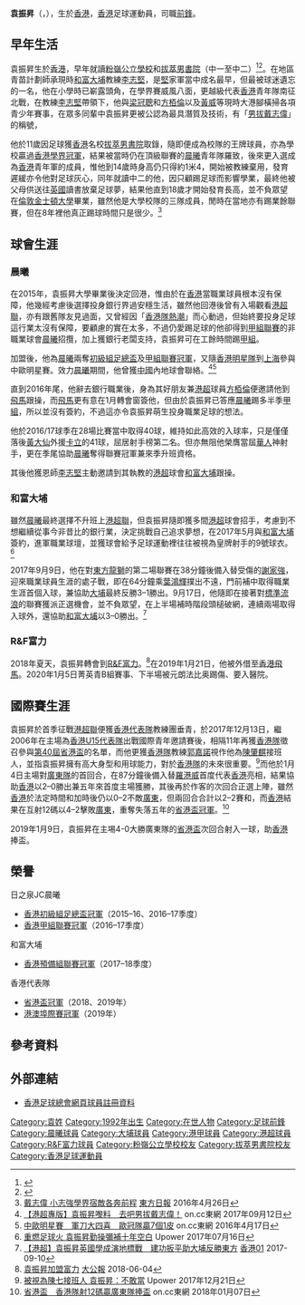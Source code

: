 {{Infobox football biography
| name        = 袁振昇 <br> Yuen Chun Sing Jason 
| image       = Yuen Chun Sing.jpg
| fullname    = 袁振昇
| nickname    = 學界[[大空翼|戴志偉]]、昇仔
| height      = {{height|m=1.83}}
| position    = [[前鋒_(足球)|前鋒]]
| birth_date  = {{Birth date and age|1993|2|16|}}
| birth_place = {{HKG-1959}}
| currentclub = 
| clubnumber  = 
| youthyears1 = 2002–2004
| youthclubs1 = [[大埔足球會|和富大埔]]
| youthyears2 = 2004–2007
| youthclubs2 = [[晨曦體育會|晨曦]]
| collegeyears1   = 2011–2015
| college1        = [[金士頓大學|金士頓大學]]
| collegecaps1    = 
| collegegoals1   = 
| years1 = 2015–2017
| clubs1 = [[晨曦體育會|晨曦]]
| caps1  = 52
| goals1 = 62
| years2 = 2017–2018
| clubs2 = [[大埔足球會|和富大埔]]
| caps2  = 15
| goals2 = 2
| years3 = 2018–2020
| clubs3 = [[富力R&F足球會|富力R&F]]
| caps3  = 16
| goals3 = 2
| years4 = 2019
| clubs4 = → [[香港飛馬|香港飛馬]]
| caps4  = 7
| goals4 = 2
| nationalyears1 = 2017–
| nationalteam1  = [[香港足球代表隊|香港]]
| nationalcaps1  = 1
| nationalgoals1 = 0
| pcupdate = 2020年12月21日
| ntupdate = 2020年12月21日
}}

'''袁振昇'''（{{lang-en|Yuen Chun Sing Jason}}，{{bd|1993年|2月16日}}），生於[[香港|香港]]，[[香港|香港]]足球運動員，司職[[前鋒_(足球)|前鋒]]。

==早年生活==
袁振昇生於[[香港|香港]]，早年就讀[[粉嶺公立學校|粉嶺公立學校]]和[[拔萃男書院|拔萃男書院]]（中一至中二）<ref>{{cite web |url=http://www.hkssf-ext.org.hk/external/Past%20Results/5FB/ACRO-HK5FB-0405-Result.pdf |title=2004 至 2005 年度小學全港校際 5 人足球比賽 |last= |first= |date=2004-11-22 |website= |publisher=香港學界體育聯會 |access-date=2020-08-27 |quote= |archive-date=2021-05-08 |archive-url=https://web.archive.org/web/20210508224504/http://www.hkssf-ext.org.hk/external/Past%20Results/5FB/ACRO-HK5FB-0405-Result.pdf |dead-url=no }}</ref><ref>{{cite news | title=男拔戴志偉要挑戰自己 | url=https://orientaldaily.on.cc/cnt/sport/20170718/00286_012.html | page= | publisher=東方日報 | date=2017-07-18 | accessdate=2020-08-27 | quote= | archive-date=2017-07-17 | archive-url=https://web.archive.org/web/20170717233051/http://orientaldaily.on.cc/cnt/sport/20170718/00286_012.html | dead-url=no }}</ref>。在地區青苗計劃師承現時[[大埔足球會|和富大埔]]教練[[李志堅_(教練)|李志堅]]，是[[李志堅_(教練)|堅]]家軍當中成名最早，但最被球迷遺忘的一名，他在小學時已嶄露頭角，在學界賽威風八面，更越級代表[[香港17歲以下足球代表隊|香港]]青年隊南征北戰，在教練[[李志堅_(教練)|李志堅]]帶領下，他與[[梁冠聰|梁冠聰]]和[[方栢倫|方栢倫]]以及[[黃威_(香港足球運動員)|黃威]]等現時大港腳橫掃各項青少年賽事，在眾多同輩中袁振昇更被公認為最具潛質及技術，有「[[拔萃男書院|男拔]][[大空翼|戴志偉]]」的稱號，

他於11歲因足球獲[[香港|香港]]名校[[拔萃男書院|拔萃男書院]]取錄，隨即便成為校隊的王牌球員，亦為學校贏過[[香港學界足球賽事|香港學界冠軍]]，結果被當時仍在頂級聯賽的[[晨曦體育會|晨曦]]青年隊羅致，後來更入選成為[[香港|香港]]青年軍的成員，惟他到14歲時身高仍只得約1米4，開始被教練棄用，發育遲緩亦令他對足球灰心，同年就讀中二的他，因只顧踢足球而影響學業，最終他被父母供送往[[英國|英國]]讀書放棄足球夢，結果他直到18歲才開始發育長高，並不負眾望在[[倫敦|倫敦]][[金士頓大學|金士頓大學]]畢業，雖然他是大學校隊的三隊成員，閒時在當地亦有踢業餘聯賽，但在8年裡他真正踢球時間只是很少。<ref>[http://orientaldaily.on.cc/cnt/sport/20160426/00286_002.html 戴志偉 小志強學界宿敵各奔前程] {{Wayback|url=http://orientaldaily.on.cc/cnt/sport/20160426/00286_002.html |date=20160503074726 }} [[東方日報|東方日報]] 2016年4月26日</ref>

==球會生涯==
===晨曦===
在2015年，袁振昇大學畢業後決定回港，惟由於在[[香港|香港]]當職業球員根本沒有保障，他幾經考慮後選擇投身銀行界過安穩生活，雖然他回港後曾有入場觀看[[港超聯|港超聯]]，亦有跟舊隊友見過面，又曾經因「[[港中大戰|香港隊熱潮]]」而心動過，但始終要投身足球這行業太沒有保障，要顧慮的實在太多，不過仍愛踢足球的他卻得到[[香港甲組聯賽|甲組聯賽]]的非職業球會[[晨曦體育會|晨曦]]招攬，加上獲銀行老闆支持，袁振昇可在工餘時間踢[[香港甲組聯賽|甲組]]。

加盟後，他為[[晨曦體育會|晨曦]]兩奪[[香港足總盃|初級組足總盃]]及[[2016–17年香港甲組聯賽|甲組聯賽冠軍]]，又隨[[香港明星足球隊|香港明星隊]]到[[上海|上海]]參與中歐明星賽。效力[[晨曦體育會|晨曦]]期間，他曾獲[[中國|中國]]內地球會聯絡。<ref>[http://hk.on.cc/hk/bkn/cnt/sport/20170912/bkn-20170912003455987-0912_00882_001.html 【港超專版】袁振昇嚟料　去吧男拔戴志偉！] {{Wayback|url=http://hk.on.cc/hk/bkn/cnt/sport/20170912/bkn-20170912003455987-0912_00882_001.html |date=20170912144611 }} on.cc東網 2017年09月12日</ref><ref>[http://hk.on.cc/hk/bkn/cnt/sport/20160417/bkn-20160417155308057-0417_00882_001.html 中歐明星賽　軍刀大四喜　歐冠隊贏7個1皮] {{Wayback|url=http://hk.on.cc/hk/bkn/cnt/sport/20160417/bkn-20160417155308057-0417_00882_001.html |date=20160811122733 }} on.cc東網 2016年4月17日</ref>

直到2016年尾，他辭去銀行職業後，身為其好朋友兼[[港超|港超]]球員[[方栢倫|方栢倫]]便邀請他到[[香港飛馬足球會|飛馬]]跟操，而[[香港飛馬足球會|飛馬]]更有意在1月轉會窗簽他，但由於袁振昇已答應[[晨曦體育會|晨曦]]踢多半季[[香港甲組聯賽|甲組]]，所以並沒有簽約，不過這亦令袁振昇萌生投身職業足球的想法。

他於2016/17球季在28場比賽當中取得40球，維持如此高效的入球率，只是僅僅落後[[黃大仙區康樂體育會|黃大仙]]外援[[卡立·艾域禾|卡立]]的41球，屈居射手榜第二名。但亦無阻他榮膺當屆[[華人|華人]]神射手，更在季尾協助[[晨曦體育會|晨曦]]奪得聯賽冠軍兼來季升班資格。

其後他獲恩師[[李志堅_(教練)|李志堅]]主動邀請到其執教的[[港超|港超]]球會[[大埔足球會|和富大埔]]跟操。

===和富大埔===
雖然[[晨曦體育會|晨曦]]最終選擇不升班上[[港超聯|港超聯]]，但袁振昇隨即獲多間[[港超|港超]]球會招手，考慮到不想繼續從事今非昔比的銀行業，決定挑戰自己追求夢想，在2017年5月與[[大埔足球會|和富大埔]]簽約，進軍職業球壇，並獲球會給予足球運動裡往往被視為皇牌射手的9號球衣。<ref>[https://www.upower.com.hk/article/79030-%E9%87%8D%E7%87%83%E8%B6%B3%E7%90%83%E7%81%AB-%E8%A2%81%E6%8C%AF%E6%98%87%E5%8B%A4%E6%93%8D%E5%BD%8C%E8%A3%9C%E5%8D%81%E5%B9%B4%E7%A9%BA%E7%99%BD 重燃足球火 袁振昇勤操彌補十年空白] {{Wayback|url=https://www.upower.com.hk/article/79030-%E9%87%8D%E7%87%83%E8%B6%B3%E7%90%83%E7%81%AB-%E8%A2%81%E6%8C%AF%E6%98%87%E5%8B%A4%E6%93%8D%E5%BD%8C%E8%A3%9C%E5%8D%81%E5%B9%B4%E7%A9%BA%E7%99%BD |date=20170820115537 }} Upower 2017年07月16日</ref>

2017年9月9日，他在對[[東方足球隊|東方龍獅]]的第二場聯賽在38分鐘後備入替受傷的[[謝家強|謝家強]]，迎來職業球員生涯的處子戰，即在64分鐘乘[[葉鴻輝|葉鴻輝]]撲出不遠，門前補中取得職業生涯首個入球，兼協助[[大埔足球會|大埔]]最終反勝3–1勝出。9月17日，他隨即在接著對[[香港流浪足球會|標準流浪]]的聯賽獲派正選機會，並不負眾望，在上半場補時階段頭槌破網，連續兩場取得入球外，還協助[[大埔足球會|和富大埔]]以3–0勝出。<ref>[https://www.hk01.com/%E9%AB%94%E8%82%B2/118016/-%E6%B8%AF%E8%B6%85-%E8%A2%81%E6%8C%AF%E6%98%87%E8%8B%B1%E5%9C%8B%E5%AD%B8%E6%88%90%E6%BC%94%E5%9C%B0%E6%A8%99%E6%88%B0-%E5%BB%BA%E5%8A%9F%E6%89%B3%E5%B9%B3%E5%8A%A9%E5%A4%A7%E5%9F%94%E5%8F%8D%E5%8B%9D%E6%9D%B1%E6%96%B9 【港超】袁振昇英國學成演地標戰　建功扳平助大埔反勝東方] [[香港01|香港01]] 2017-09-10</ref>

===R&F富力===
2018年夏天，袁振昇轉會到[[R&F富力|R&F富力]]。<ref>[http://www.takungpao.com.hk/sports/text/2018/0604/172131.html 袁振昇加盟富力] {{Wayback|url=http://www.takungpao.com.hk/sports/text/2018/0604/172131.html |date=20180608102151 }} [[大公報|大公報]] 2018-06-04</ref>在2019年1月21日，他被外借至[[香港飛馬|香港飛馬]]。2020年1月5日菁英青B組賽事、下半場被元朗法比奥踢傷、要入醫院。

==國際賽生涯==
袁振昇於首季征戰[[港超聯|港超聯]]便獲[[香港足球代表隊|香港代表隊]]教練團垂青，於2017年12月13日，繼2006年在主場為[[香港17歲以下足球代表隊|香港U15代表隊]]出戰國際青年邀請賽後，相隔11年再獲[[香港足球代表隊|香港隊]]徵召參與[[第40屆省港盃|第40屆省港盃]]的名單，而他更獲[[香港足球代表隊|香港隊]]教練[[郭嘉諾|郭嘉諾]]視作他為[[陳肇麒|陳肇麒]]接班人，並指袁振昇擁有高大身型和用球能力，對於[[香港足球代表隊|香港隊]]的未來很重要。<ref>[https://www.upower.com.hk/article/139089-%E8%A2%AB%E8%A6%96%E7%82%BA%E9%99%B3%E4%B8%83%E6%8E%A5%E7%8F%AD%E4%BA%BA-%E8%A2%81%E6%8C%AF%E6%98%87%EF%BC%9A%E4%B8%8D%E6%95%A2%E7%95%B6 被視為陳七接班人 袁振昇：不敢當] {{Wayback|url=https://www.upower.com.hk/article/139089-%E8%A2%AB%E8%A6%96%E7%82%BA%E9%99%B3%E4%B8%83%E6%8E%A5%E7%8F%AD%E4%BA%BA-%E8%A2%81%E6%8C%AF%E6%98%87%EF%BC%9A%E4%B8%8D%E6%95%A2%E7%95%B6 |date=20171222162652 }} Upower 2017年12月21日</ref>而他於1月4日主場對[[廣東省|廣東隊]]的首回合，在87分鐘後備入替[[羅港威|羅港威]]首度代表[[香港足球代表隊|香港]]亮相，結果協助[[香港足球代表隊|香港]]以2–0勝出兼五年來首度主場獲勝，其後再於作客的次回合正選上陣，雖然[[香港足球代表隊|香港]]於法定時間和加時後仍以0–2不敵[[廣東省|廣東]]，但兩回合合計以2–2賽和，而[[香港足球代表隊|香港]]結果在互射12碼以4–2擊敗[[廣東省|廣東]]，重奪失落五年的[[第40屆省港盃|省港盃冠軍]]。<ref>[http://hk.on.cc/hk/bkn/cnt/sport/20180107/bkn-20180107180933907-0107_00882_001.html 省港盃　香港隊射12碼贏廣東隊捧盃] {{Wayback|url=http://hk.on.cc/hk/bkn/cnt/sport/20180107/bkn-20180107180933907-0107_00882_001.html |date=20180107175024 }} on.cc東網 2018年01月07日</ref>

2019年1月9日，袁振昇在主埸4-0大勝廣東隊的[[省港盃|省港盃]]次回合射入一球，助[[香港足球代表隊|香港]]捧盃。

==榮譽==
;日之泉JC晨曦
* [[香港足總盃|香港初級組足總盃冠軍]]（2015–16、2016–17季度）
* [[2016–17年香港甲組聯賽|香港甲組聯賽冠軍]]（2016–17季度）
;和富大埔
* [[香港預備組聯賽|香港預備組聯賽冠軍]]（2017–18季度）
;香港代表隊
* [[省港盃|省港盃冠軍]]（2018、2019年）
* [[港澳埠際賽|港澳埠際賽冠軍]]（2019年）

==參考資料==
{{Reflist}}

==外部連結==
*[https://www.hkfa.com/ch/club/6/detail?player=14592#gotab 香港足球總會網頁球員註冊資料]{{Wayback|url=https://www.hkfa.com/ch/club/6/detail?player=14592#gotab |date=20160406193403 }}

{{R&F富力球员名单}}

{{DEFAULTSORT:Yuen Chun Sing}}
[[Category:袁姓|Category:袁姓]]
[[Category:1992年出生|Category:1992年出生]]
[[Category:在世人物|Category:在世人物]]
[[Category:足球前鋒|Category:足球前鋒]]
[[Category:晨曦球員|Category:晨曦球員]]
[[Category:大埔球員|Category:大埔球員]]
[[Category:港甲球員|Category:港甲球員]]
[[Category:港超球員|Category:港超球員]]
[[Category:R&F富力球員|Category:R&F富力球員]]
[[Category:粉嶺公立學校校友|Category:粉嶺公立學校校友]]
[[Category:拔萃男書院校友|Category:拔萃男書院校友]]
[[Category:香港足球運動員|Category:香港足球運動員]]